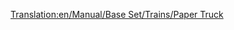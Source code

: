 [[Translation:en/Manual/Base Set/Trains/Paper Truck]]
{{es/Manual/Base Set/Trains/Vagones|Imagen=
|Nombre=Vagón de Papel
|PrecioNormal= € ( £)
|PesoNormal= t
|CapacidadNormal=
|PrecioMono="
|PesoMono= t
|CapacidadMono=
|PrecioMag="
|PesoMag= t
|CapacidadMag=
|Descripción=
}}